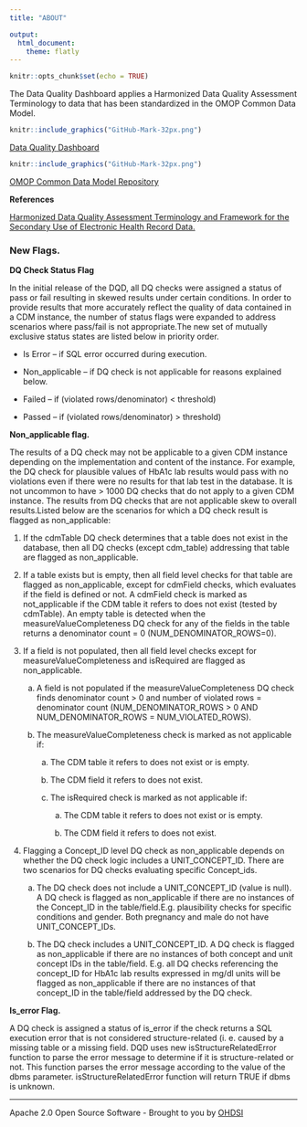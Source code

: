 ```yaml
---
title: "ABOUT"

output:
  html_document:
    theme: flatly
---
```


```r
knitr::opts_chunk$set(echo = TRUE)
```

The Data Quality Dashboard applies a Harmonized Data Quality Assessment Terminology to data that has been standardized in the OMOP Common Data Model.

```r
knitr::include_graphics("GitHub-Mark-32px.png")
```

[Data Quality Dashboard](https://github.com/ohdsi/DataQualityDashboard)

```r
knitr::include_graphics("GitHub-Mark-32px.png")
```

[OMOP Common Data Model Repository](https://github.com/ohdsi/commondatamodel)

**References**

[Harmonized Data Quality Assessment Terminology and Framework for the Secondary Use of Electronic Health Record Data.](https://www.ncbi.nlm.nih.gov/pubmed/27713905)

### New Flags.

**DQ Check Status Flag**

In the initial release of the DQD, all DQ checks were assigned a status of pass or fail resulting in skewed results under certain conditions. In order to provide results that more accurately reflect the quality of data contained in a CDM instance, the number of status flags were expanded to address scenarios where pass/fail is not appropriate.The new set of mutually exclusive status states are listed below in priority order.

-   Is Error -- if SQL error occurred during execution.

-   Non_applicable -- if DQ check is not applicable for reasons explained below.

-   Failed -- if (violated rows/denominator) < threshold)

-   Passed -- if (violated rows/denominator) > threshold)

**Non_applicable flag.**

The results of a DQ check may not be applicable to a given CDM instance depending on the implementation and content of the instance. For example, the DQ check for plausible values of HbA1c lab results would pass with no violations even if there were no results for that lab test in the database. It is not uncommon to have \> 1000 DQ checks that do not apply to a given CDM instance. The results from DQ checks that are not applicable skew to overall results.Listed below are the scenarios for which a DQ check result is flagged as non_applicable:

1.  If the cdmTable DQ check determines that a table does not exist in the database, then all DQ checks (except cdm_table) addressing that table are flagged as non_applicable.

2.  If a table exists but is empty, then all field level checks for that table are flagged as non_applicable, except for cdmField checks, which evaluates if the field is defined or not. A cdmField check is marked as not_applicable if the CDM table it refers to does not exist (tested by cdmTable). An empty table is detected when the measureValueCompleteness DQ check for any of the fields in the table returns a denominator count = 0 (NUM_DENOMINATOR_ROWS=0).

3.  If a field is not populated, then all field level checks except for measureValueCompleteness and isRequired are flagged as non_applicable.

    a.  A field is not populated if the measureValueCompleteness DQ check finds denominator count \> 0 and number of violated rows = denominator count (NUM_DENOMINATOR_ROWS \> 0 AND NUM_DENOMINATOR_ROWS = NUM_VIOLATED_ROWS).

    b.  The measureValueCompleteness check is marked as not applicable if:

        a.  The CDM table it refers to does not exist or is empty.

        b.  The CDM field it refers to does not exist.

        c.  The isRequired check is marked as not applicable if:

            a.  The CDM table it refers to does not exist or is empty.

            b.  The CDM field it refers to does not exist.

4.  Flagging a Concept_ID level DQ check as non_applicable depends on whether the DQ check logic includes a UNIT_CONCEPT_ID. There are two scenarios for DQ checks evaluating specific Concept_ids.

    a.  The DQ check does not include a UNIT_CONCEPT_ID (value is null). A DQ check is flagged as non_applicable if there are no instances of the Concept_ID in the table/field.E.g. plausibility checks for specific conditions and gender. Both pregnancy and male do not have UNIT_CONCEPT_IDs.

    b.  The DQ check includes a UNIT_CONCEPT_ID. A DQ check is flagged as non_applicable if there are no instances of both concept and unit concept IDs in the table/field. E.g. all DQ checks referencing the concept_ID for HbA1c lab results expressed in mg/dl units will be flagged as non_applicable if there are no instances of that concept_ID in the table/field addressed by the DQ check.

**Is_error Flag.**

A DQ check is assigned a status of is_error if the check returns a SQL execution error that is not considered structure-related (i. e. caused by a missing table or a missing field. DQD uses new isStructureRelatedError function to parse the error message to determine if it is structure-related or not. This function parses the error message according to the value of the dbms parameter. isStructureRelatedError function will return TRUE if dbms is unknown.

------------------------------------------------------------------------

Apache 2.0 Open Source Software - Brought to you by <a href="http://www.ohdsi.org">OHDSI</a>
